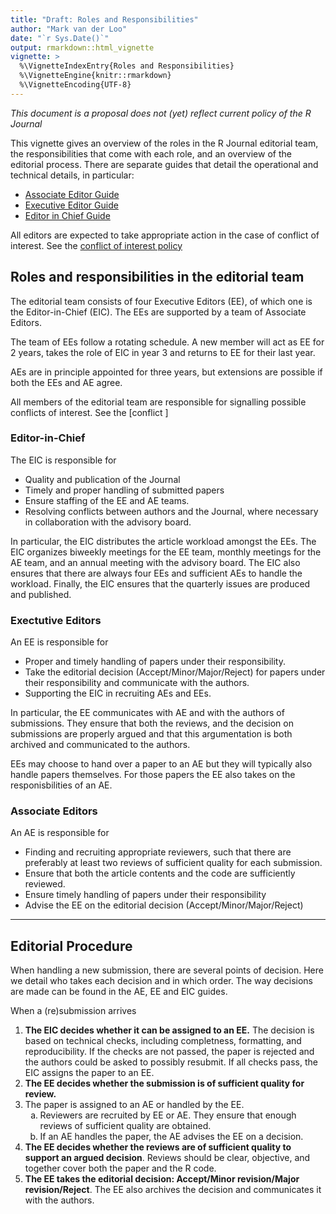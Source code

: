 ```yaml
---
title: "Draft: Roles and Responsibilities"
author: "Mark van der Loo"
date: "`r Sys.Date()`"
output: rmarkdown::html_vignette
vignette: >
  %\VignetteIndexEntry{Roles and Responsibilities}
  %\VignetteEngine{knitr::rmarkdown}
  %\VignetteEncoding{UTF-8}
---
```


_This document is a proposal does not (yet) reflect current policy of the R Journal_


This vignette gives an overview of the roles in the R Journal editorial team,
the responsibilities that come with each role, and an overview of the editorial
process. There are separate guides that detail the operational and technical
details, in particular: 

- [Associate Editor Guide](associate_editors_guide.html)
- [Executive Editor Guide](executive_editors_guide.html)
- [Editor in Chief Guide](editor_in_chief_guide.html)

All editors are expected to take appropriate action in the case of conflict of 
interest. See the [conflict of interest policy](conflict_of_interest.html)


## Roles and responsibilities in the editorial team

The editorial team consists of four Executive Editors (EE), of which one is the
Editor-in-Chief (EIC). The EEs are supported by a team of Associate Editors.

The team of EEs follow a rotating schedule. A new member will act as EE for 2
years, takes the role of EIC in year 3 and returns to EE for their last year.

AEs are in principle appointed for three years, but extensions are possible if
both the EEs and AE agree.

All members of the editorial team are responsible for signalling possible conflicts
of interest. See the [conflict ]


### Editor-in-Chief

The EIC is responsible for

- Quality and publication of the Journal 
- Timely and proper handling of submitted papers
- Ensure staffing of the EE and AE teams.
- Resolving conflicts between authors and the Journal, where necessary in collaboration with the advisory board.

In particular, the EIC distributes the article workload amongst the EEs. The
EIC organizes biweekly meetings for the EE team, monthly meetings for the AE
team, and an annual meeting with the advisory board. The EIC also ensures that
there are always four EEs and sufficient AEs to handle the workload. Finally,
the EIC ensures that the quarterly issues are produced and published.


### Exectutive Editors

An EE is responsible for

- Proper and timely handling of papers under their responsibility.
- Take the editorial decision (Accept/Minor/Major/Reject) for papers under their responsibility and
  communicate with the authors.
- Supporting the EIC in recruiting AEs and EEs.

In particular, the EE communicates with AE and with the authors of submissions.
They ensure that both the reviews, and the decision on submissions are properly
argued and that this argumentation is both archived and communicated to the
authors. 

EEs may choose to hand over a paper to an AE but they will typically also
handle papers themselves. For those papers the EE also takes on the
responisbilities of an AE.


### Associate Editors

An AE is responsible for

- Finding and recruiting appropriate reviewers, such that there are preferably at least two reviews of sufficient quality for each submission.
- Ensure that both the article contents and the code are sufficiently reviewed.
- Ensure timely handling of papers under their responsibility
- Advise the EE on the editorial decision (Accept/Minor/Major/Reject)


----

## Editorial Procedure

When handling a new submission, there are several points of decision. Here we
detail who takes each decision and in which order. The way decisions are made
can be found in the AE, EE and EIC guides.

When a (re)submission arrives

1. **The EIC decides whether it can be assigned to an EE.** The decision is based
   on technical checks, including completness, formatting, and reproducibility. 
   If the checks are not passed, the paper is rejected and the authors could be
   asked to possibly resubmit. If all checks pass, the EIC assigns the paper to an
   EE.
2. **The EE decides whether the submission is of sufficient quality for review.**
3. The paper is assigned to an AE or handled by the EE.
    a. Reviewers are recruited by EE or AE. They ensure that enough reviews of sufficient quality 
       are obtained. 
    b. If an AE handles the paper, the AE advises the EE on a decision.
4. **The EE decides whether the reviews are of sufficient quality to support an argued decision**. 
   Reviews should be clear, objective, and together cover both the paper and the R code.
5. **The EE takes the editorial decision: Accept/Minor revision/Major revision/Reject**. The
   EE also archives the decision and communicates it with the authors.









